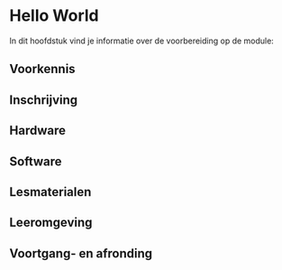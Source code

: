 # Hello World

In dit hoofdstuk vind je informatie over de voorbereiding op de module:

## Voorkennis
## Inschrijving
## Hardware
## Software
## Lesmaterialen
## Leeromgeving
## Voortgang- en afronding
